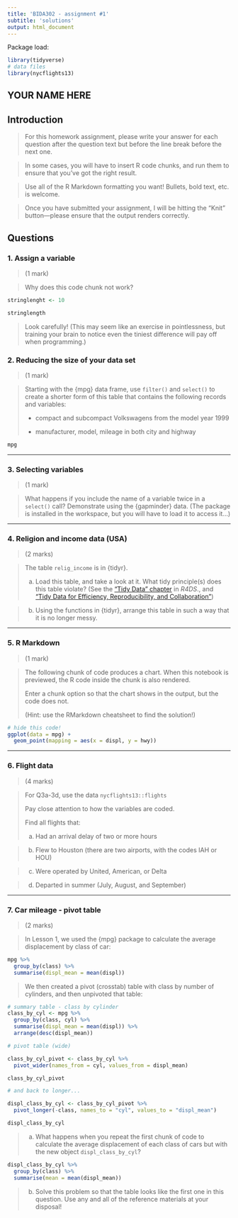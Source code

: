 ```yaml
---
title: 'BIDA302 - assignment #1'
subtitle: 'solutions'
output: html_document
---
```



Package load:
```r
library(tidyverse)
# data files
library(nycflights13)

```

## YOUR NAME HERE



## Introduction

> For this homework assignment, please write your answer for each question after the question text but before the line break before the next one.

> In some cases, you will have to insert R code chunks, and run them to ensure that you've got the right result.

> Use all of the R Markdown formatting you want! Bullets, bold text, etc. is welcome.

> Once you have submitted your assignment, I will be hitting the "Knit" button—please ensure that the output renders correctly.




## Questions


### 1. Assign a variable
> (1 mark)

> Why does this code chunk not work?

```r
stringlenght <- 10

stringlength
```

> Look carefully! (This may seem like an exercise in pointlessness, but training your brain to notice even the tiniest difference will pay off when programming.)




### 2. Reducing the size of your data set
> (1 mark)

> Starting with the {mpg} data frame, use `filter()` and `select()` to create a shorter form of this table that contains the following records and variables:
>
>* compact and subcompact Volkswagens from the model year 1999
>
>* manufacturer, model, mileage in both city and highway 

```r
mpg
```

***

### 3. Selecting variables
> (1 mark)

> What happens if you include the name of a variable twice in a `select()` call? Demonstrate using the {gapminder} data.  (The package is installed in the workspace, but you will have to load it to access it...)





***

### 4. Religion and income data (USA)
> (2 marks)

> The table `relig_income` is in {tidyr}.
>
>a. Load this table, and take a look at it. What tidy principle(s) does this table violate? (See the ["Tidy Data" chapter](https://r4ds.had.co.nz/tidy-data.html) in _R4DS_., and ["Tidy Data for Efficiency, Reproducibility, and Collaboration"](https://www.openscapes.org/blog/2020/10/12/tidy-data/))
>

>
>b. Using the functions in {tidyr}, arrange this table in such a way that it is no longer messy.




***


### 5. R Markdown
> (1 mark)

> The following chunk of code produces a chart. When this notebook is previewed, the R code inside the chunk is also rendered.
>
> Enter a chunk option so that the chart shows in the output, but the code does not.
>
> (Hint: use the RMarkdown cheatsheet to find the solution!)


```r
# hide this code!
ggplot(data = mpg) +
  geom_point(mapping = aes(x = displ, y = hwy))

```


***

### 6. Flight data
> (4 marks)

> For Q3a-3d, use the data `nycflights13::flights`
>
> Pay close attention to how the variables are coded.
>
> Find all flights that:
>
>a. Had an arrival delay of two or more hours


>b. Flew to Houston (there are two airports, with the codes IAH or HOU)

>c. Were operated by United, American, or Delta

>d. Departed in summer (July, August, and September)


***

### 7. Car mileage - pivot table
> (2 marks)

> In Lesson 1, we used the {mpg} package to calculate the average displacement by class of car:

```r
mpg %>%                                
  group_by(class) %>%                   
  summarise(displ_mean = mean(displ)) 

```
> We then created a pivot (crosstab) table with class by number of cylinders, and then unpivoted that table:

```r
# summary table - class by cylinder
class_by_cyl <- mpg %>%
  group_by(class, cyl) %>%
  summarise(displ_mean = mean(displ)) %>%
  arrange(desc(displ_mean))

# pivot table (wide)

class_by_cyl_pivot <- class_by_cyl %>%
  pivot_wider(names_from = cyl, values_from = displ_mean)

class_by_cyl_pivot

# and back to longer...

displ_class_by_cyl <- class_by_cyl_pivot %>%
  pivot_longer(-class, names_to = "cyl", values_to = "displ_mean")

displ_class_by_cyl

```

> a. What happens when you repeat the first chunk of code to calculate the average displacement of each class of cars but with the new object `displ_class_by_cyl`?

```r

displ_class_by_cyl %>%
  group_by(class) %>%
  summarise(mean = mean(displ_mean))

```

> b. Solve this problem so that the table looks like the first one in this question. Use any and all of the reference materials at your disposal!



